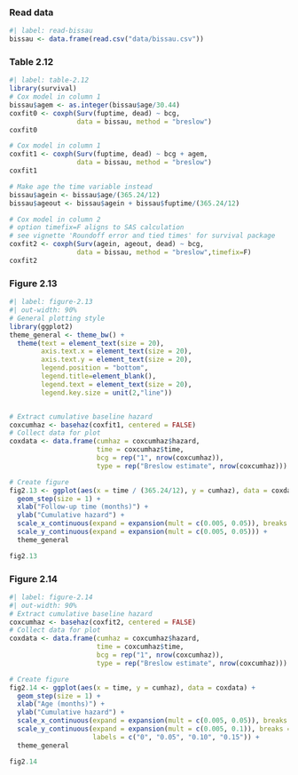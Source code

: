 ### Read data {.unnumbered}

```r
#| label: read-bissau
bissau <- data.frame(read.csv("data/bissau.csv"))
```

### Table 2.12 {.unnumbered} 

```r
#| label: table-2.12
library(survival)
# Cox model in column 1
bissau$agem <- as.integer(bissau$age/30.44)
coxfit0 <- coxph(Surv(fuptime, dead) ~ bcg, 
                 data = bissau, method = "breslow")
coxfit0

# Cox model in column 1
coxfit1 <- coxph(Surv(fuptime, dead) ~ bcg + agem, 
                 data = bissau, method = "breslow")
coxfit1

# Make age the time variable instead
bissau$agein <- bissau$age/(365.24/12)
bissau$ageout <- bissau$agein + bissau$fuptime/(365.24/12)

# Cox model in column 2
# option timefix=F aligns to SAS calculation
# see vignette 'Roundoff error and tied times' for survival package
coxfit2 <- coxph(Surv(agein, ageout, dead) ~ bcg, 
                 data = bissau, method = "breslow",timefix=F)
coxfit2
```


### Figure 2.13 {.unnumbered} 

```r
#| label: figure-2.13
#| out-width: 90%
# General plotting style 
library(ggplot2)
theme_general <- theme_bw() +
  theme(text = element_text(size = 20), 
        axis.text.x = element_text(size = 20), 
        axis.text.y = element_text(size = 20),
        legend.position = "bottom", 
        legend.title=element_blank(),
        legend.text = element_text(size = 20),
        legend.key.size = unit(2,"line")) 


# Extract cumulative baseline hazard
coxcumhaz <- basehaz(coxfit1, centered = FALSE)
# Collect data for plot
coxdata <- data.frame(cumhaz = coxcumhaz$hazard, 
                      time = coxcumhaz$time, 
                      bcg = rep("1", nrow(coxcumhaz)), 
                      type = rep("Breslow estimate", nrow(coxcumhaz)))

# Create figure
fig2.13 <- ggplot(aes(x = time / (365.24/12), y = cumhaz), data = coxdata) + 
  geom_step(size = 1) + 
  xlab("Follow-up time (months)") + 
  ylab("Cumulative hazard") + 
  scale_x_continuous(expand = expansion(mult = c(0.005, 0.05)), breaks = seq(0, 7, by = 1)) + 
  scale_y_continuous(expand = expansion(mult = c(0.005, 0.05))) +
  theme_general

fig2.13
```


### Figure 2.14 {.unnumbered} 

```r
#| label: figure-2.14
#| out-width: 90%
# Extract cumulative baseline hazard
coxcumhaz <- basehaz(coxfit2, centered = FALSE)
# Collect data for plot
coxdata <- data.frame(cumhaz = coxcumhaz$hazard, 
                      time = coxcumhaz$time, 
                      bcg = rep("1", nrow(coxcumhaz)), 
                      type = rep("Breslow estimate", nrow(coxcumhaz)))

# Create figure
fig2.14 <- ggplot(aes(x = time, y = cumhaz), data = coxdata) + 
  geom_step(size = 1) + 
  xlab("Age (months)") + 
  ylab("Cumulative hazard") + 
  scale_x_continuous(expand = expansion(mult = c(0.005, 0.05)), breaks = seq(0, 15, by = 1)) + 
  scale_y_continuous(expand = expansion(mult = c(0.005, 0.1)), breaks = seq(0, 0.15, by = 0.05), 
                     labels = c("0", "0.05", "0.10", "0.15")) +
  theme_general

fig2.14
```